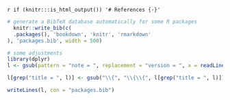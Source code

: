 `r if (knitr:::is_html_output()) '# References {-}'`

```r
# generate a BibTeX database automatically for some R packages
  knitr::write_bib(c(
  .packages(), 'bookdown', 'knitr', 'rmarkdown'
), 'packages.bib', width = 500)

# some adjustments
library(dplyr)
l <- gsub(pattern = "note = ", replacement = "version = ", x = readLines("packages.bib")) %>% gsub(pattern = "R package version ", replacement = "")

l[grep("title = ", l)] <- gsub("\\{", "\\{\\{", l[grep("title = ", l)]) %>% gsub(pattern = "\\}", replacement = "\\}\\}")

writeLines(l, con = "packages.bib")
```

